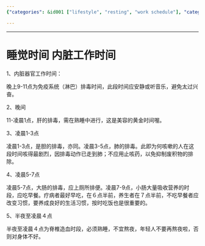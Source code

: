```yaml
---
{"categories": &id001 ["lifestyle", "resting", "work schedule"], "category": "Health", "date": "2023-12-22 23:52:59", "description": "This guide outlines the recommended times for various internal organs to perform their detoxification and maintenance functions, such as the immune system's toxin elimination at 9-11pm, liver detoxification between 11pm and 1am, gallbladder detoxification between 1-3am, lung detoxification between 3-5am, and spinal bone blood production during midnight to 4am. The importance of maintaining a regular sleep schedule and healthy habits is emphasized.", "tags": *id001, "title": "睡觉时间 内脏工作时间"}

---
```


------

# 睡觉时间 内脏工作时间

1、内脏器官工作时间：

晚上9-11点为免疫系统（淋巴）排毒时间，此段时间应安静或听音乐，避免太过兴奋。


2、晚间

11-凌晨1点，肝的排毒，需在熟睡中进行，这是美容的黄金时间喔。


3、凌晨1-3点

凌晨1-3点，是胆的排毒，亦同。凌晨3-5点，肺的排毒。此即为何咳嗽的人在这段时间咳得最剧烈，因排毒动作已走到肺；不应用止咳药，以免抑制废积物的排除。

4、凌晨5-7点

凌晨5-7点，大肠的排毒，应上厕所排便。凌晨7-9点，小肠大量吸收营养的时段，应吃早餐。疗病者最好早吃，在６点半前，养生者在７点半前，不吃早餐者应改变习惯，要养成良好的生活习惯，按时吃饭也是很重要的。

5、半夜至凌晨４点

半夜至凌晨４点为脊椎造血时段，必须熟睡，不宜熬夜，年轻人不要再熬夜啦，否则对身体不好。

